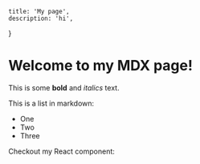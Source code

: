     title: 'My page',
    description: 'hi',
}

# Welcome to my MDX page!
 
This is some **bold** and _italics_ text.
 
This is a list in markdown:
 
- One
- Two
- Three
 
Checkout my React component: